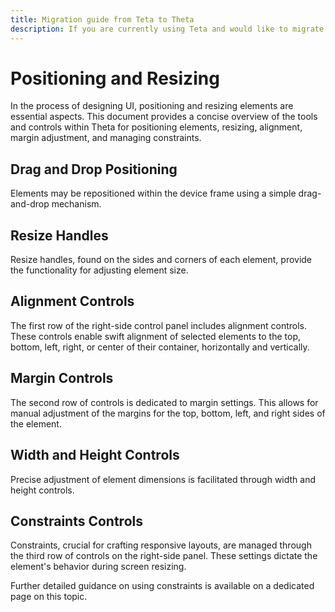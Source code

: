 ```yaml
---
title: Migration guide from Teta to Theta
description: If you are currently using Teta and would like to migrate your data to Theta, we offer a dedicated data migration service to make the      transition as smooth as possible.
---
```


# Positioning and Resizing

In the process of designing UI, positioning and resizing elements are essential aspects. 
This document provides a concise overview of the tools and controls within Theta for positioning elements, resizing, alignment, margin adjustment, and managing constraints.

<YouTube id="6gLcCfMVc_4" />

## Drag and Drop Positioning

Elements may be repositioned within the device frame using a simple drag-and-drop mechanism.

## Resize Handles

Resize handles, found on the sides and corners of each element, provide the functionality for adjusting element size.

## Alignment Controls

The first row of the right-side control panel includes alignment controls. These controls enable swift alignment of selected elements to the top, bottom, left, right, or center of their container, horizontally and vertically.

## Margin Controls

The second row of controls is dedicated to margin settings. This allows for manual adjustment of the margins for the top, bottom, left, and right sides of the element.

## Width and Height Controls

Precise adjustment of element dimensions is facilitated through width and height controls.

## Constraints Controls

Constraints, crucial for crafting responsive layouts, are managed through the third row of controls on the right-side panel. These settings dictate the element's behavior during screen resizing.

Further detailed guidance on using constraints is available on a dedicated page on this topic.
